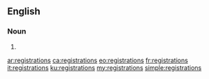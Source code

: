 ==English==

===Noun===
{{head|en|noun plural form}}

# {{plural of|registration|lang=en}}

[[ar:registrations]]
[[ca:registrations]]
[[eo:registrations]]
[[fr:registrations]]
[[it:registrations]]
[[ku:registrations]]
[[my:registrations]]
[[simple:registrations]]